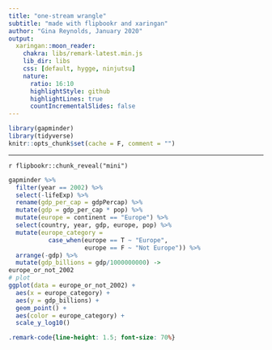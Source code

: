 ```yaml
---
title: "one-stream wrangle"
subtitle: "made with flipbookr and xaringan"
author: "Gina Reynolds, January 2020"
output:
  xaringan::moon_reader:
    chakra: libs/remark-latest.min.js
    lib_dir: libs
    css: [default, hygge, ninjutsu]
    nature:
      ratio: 16:10
      highlightStyle: github
      highlightLines: true
      countIncrementalSlides: false
---
```


```r
library(gapminder)
library(tidyverse)
knitr::opts_chunk$set(cache = F, comment = "")
```

---

`r flipbookr::chunk_reveal("mini")`


```r
gapminder %>% 
  filter(year == 2002) %>% 
  select(-lifeExp) %>% 
  rename(gdp_per_cap = gdpPercap) %>% 
  mutate(gdp = gdp_per_cap * pop) %>% 
  mutate(europe = continent == "Europe") %>% 
  select(country, year, gdp, europe, pop) %>% 
  mutate(europe_category =
           case_when(europe == T ~ "Europe",
                     europe == F ~ "Not Europe")) %>% 
  arrange(-gdp) %>% 
  mutate(gdp_billions = gdp/1000000000) ->
europe_or_not_2002
# plot
ggplot(data = europe_or_not_2002) +
  aes(x = europe_category) +
  aes(y = gdp_billions) +
  geom_point() + 
  aes(color = europe_category) +
  scale_y_log10()
```





```css
.remark-code{line-height: 1.5; font-size: 70%}
```
